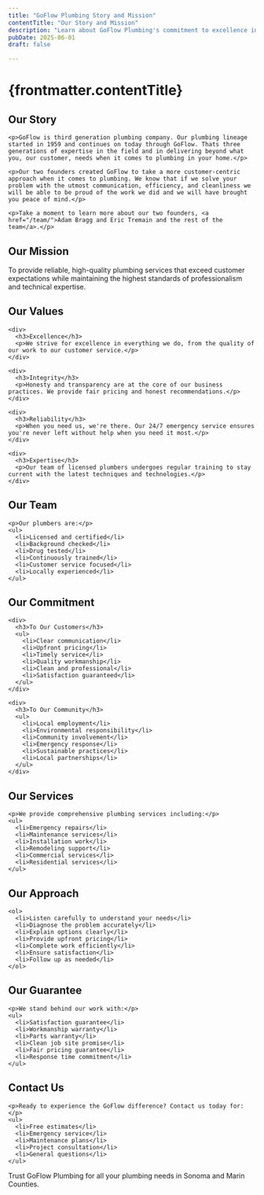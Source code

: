 ```yaml
---
title: "GoFlow Plumbing Story and Mission"
contentTitle: "Our Story and Mission"
description: "Learn about GoFlow Plumbing's commitment to excellence in Sonoma and Marin County. Professional plumbing services backed by years of experience."
pubDate: 2025-06-01
draft: false

---
```


# {frontmatter.contentTitle}

<section>
  <h2>Our Story</h2>

    <p>GoFlow is third generation plumbing company. Our plumbing lineage started in 1959 and continues on today through GoFlow. Thats three generations of expertise in the field and in delivering beyond what you, our customer, needs when it comes to plumbing in your home.</p>

    <p>Our two founders created GoFlow to take a more customer-centric approach when it comes to plumbing. We know that if we solve your problem with the utmost communication, efficiency, and cleanliness we will be able to be proud of the work we did and we will have brought you peace of mind.</p>

    <p>Take a moment to learn more about our two founders, <a href="/team/">Adam Bragg and Eric Tremain and the rest of the team</a>.</p>
  </section>

  <section>
    <h2>Our Mission</h2>
    <p>To provide reliable, high-quality plumbing services that exceed customer expectations while maintaining the highest standards of professionalism and technical expertise.</p>
  </section>

  <section>
    <h2>Our Values</h2>

    <div>
      <h3>Excellence</h3>
      <p>We strive for excellence in everything we do, from the quality of our work to our customer service.</p>
    </div>

    <div>
      <h3>Integrity</h3>
      <p>Honesty and transparency are at the core of our business practices. We provide fair pricing and honest recommendations.</p>
    </div>

    <div>
      <h3>Reliability</h3>
      <p>When you need us, we're there. Our 24/7 emergency service ensures you're never left without help when you need it most.</p>
    </div>

    <div>
      <h3>Expertise</h3>
      <p>Our team of licensed plumbers undergoes regular training to stay current with the latest techniques and technologies.</p>
    </div>
  </section>

  <section>
    <h2>Our Team</h2>

    <p>Our plumbers are:</p>
    <ul>
      <li>Licensed and certified</li>
      <li>Background checked</li>
      <li>Drug tested</li>
      <li>Continuously trained</li>
      <li>Customer service focused</li>
      <li>Locally experienced</li>
    </ul>
  </section>

  <section>
    <h2>Our Commitment</h2>

    <div>
      <h3>To Our Customers</h3>
      <ul>
        <li>Clear communication</li>
        <li>Upfront pricing</li>
        <li>Timely service</li>
        <li>Quality workmanship</li>
        <li>Clean and professional</li>
        <li>Satisfaction guaranteed</li>
      </ul>
    </div>

    <div>
      <h3>To Our Community</h3>
      <ul>
        <li>Local employment</li>
        <li>Environmental responsibility</li>
        <li>Community involvement</li>
        <li>Emergency response</li>
        <li>Sustainable practices</li>
        <li>Local partnerships</li>
      </ul>
    </div>
  </section>

  <section>
    <h2>Our Services</h2>

    <p>We provide comprehensive plumbing services including:</p>
    <ul>
      <li>Emergency repairs</li>
      <li>Maintenance services</li>
      <li>Installation work</li>
      <li>Remodeling support</li>
      <li>Commercial services</li>
      <li>Residential services</li>
    </ul>
  </section>

  <section>
    <h2>Our Approach</h2>

    <ol>
      <li>Listen carefully to understand your needs</li>
      <li>Diagnose the problem accurately</li>
      <li>Explain options clearly</li>
      <li>Provide upfront pricing</li>
      <li>Complete work efficiently</li>
      <li>Ensure satisfaction</li>
      <li>Follow up as needed</li>
    </ol>
  </section>

  <section>
    <h2>Our Guarantee</h2>

    <p>We stand behind our work with:</p>
    <ul>
      <li>Satisfaction guarantee</li>
      <li>Workmanship warranty</li>
      <li>Parts warranty</li>
      <li>Clean job site promise</li>
      <li>Fair pricing guarantee</li>
      <li>Response time commitment</li>
    </ul>
  </section>

  <section>
    <h2>Contact Us</h2>

    <p>Ready to experience the GoFlow difference? Contact us today for:</p>
    <ul>
      <li>Free estimates</li>
      <li>Emergency service</li>
      <li>Maintenance plans</li>
      <li>Project consultation</li>
      <li>General questions</li>
    </ul>
  </section>

Trust GoFlow Plumbing for all your plumbing needs in Sonoma and Marin Counties.
